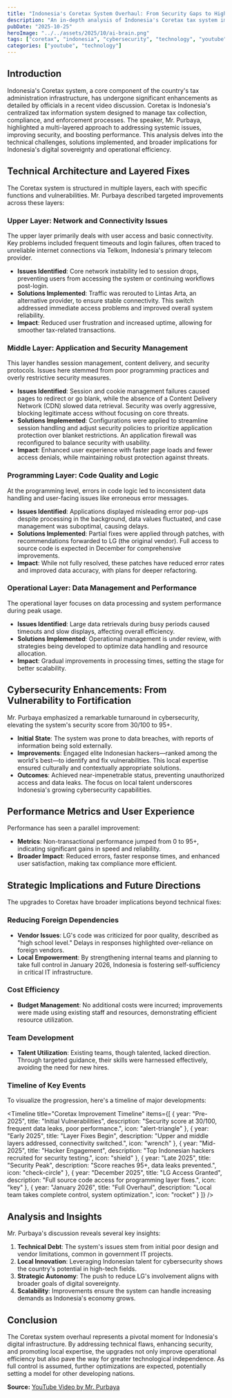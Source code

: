 ```yaml
---
title: "Indonesia's Coretax System Overhaul: From Security Gaps to High Performance"
description: "An in-depth analysis of Indonesia's Coretax tax system improvements, covering technical fixes, cybersecurity enhancements, performance upgrades, and strategic implications for reducing foreign dependencies."
pubDate: "2025-10-25"
heroImage: "../../assets/2025/10/ai-brain.png"
tags: ["coretax", "indonesia", "cybersecurity", "technology", "youtube", "tax-system"]
categories: ["youtube", "technology"]
---
```



## Introduction

Indonesia's Coretax system, a core component of the country's tax administration infrastructure, has undergone significant enhancements as detailed by officials in a recent video discussion. Coretax is Indonesia's centralized tax information system designed to manage tax collection, compliance, and enforcement processes. The speaker, Mr. Purbaya, highlighted a multi-layered approach to addressing systemic issues, improving security, and boosting performance. This analysis delves into the technical challenges, solutions implemented, and broader implications for Indonesia's digital sovereignty and operational efficiency.

## Technical Architecture and Layered Fixes

The Coretax system is structured in multiple layers, each with specific functions and vulnerabilities. Mr. Purbaya described targeted improvements across these layers:

### Upper Layer: Network and Connectivity Issues
The upper layer primarily deals with user access and basic connectivity. Key problems included frequent timeouts and login failures, often traced to unreliable internet connections via Telkom, Indonesia's primary telecom provider.

- **Issues Identified**: Core network instability led to session drops, preventing users from accessing the system or continuing workflows post-login.
- **Solutions Implemented**: Traffic was rerouted to Lintas Arta, an alternative provider, to ensure stable connectivity. This switch addressed immediate access problems and improved overall system reliability.
- **Impact**: Reduced user frustration and increased uptime, allowing for smoother tax-related transactions.

### Middle Layer: Application and Security Management
This layer handles session management, content delivery, and security protocols. Issues here stemmed from poor programming practices and overly restrictive security measures.

- **Issues Identified**: Session and cookie management failures caused pages to redirect or go blank, while the absence of a Content Delivery Network (CDN) slowed data retrieval. Security was overly aggressive, blocking legitimate access without focusing on core threats.
- **Solutions Implemented**: Configurations were applied to streamline session handling and adjust security policies to prioritize application protection over blanket restrictions. An application firewall was reconfigured to balance security with usability.
- **Impact**: Enhanced user experience with faster page loads and fewer access denials, while maintaining robust protection against threats.

### Programming Layer: Code Quality and Logic
At the programming level, errors in code logic led to inconsistent data handling and user-facing issues like erroneous error messages.

- **Issues Identified**: Applications displayed misleading error pop-ups despite processing in the background, data values fluctuated, and case management was suboptimal, causing delays.
- **Solutions Implemented**: Partial fixes were applied through patches, with recommendations forwarded to LG (the original vendor). Full access to source code is expected in December for comprehensive improvements.
- **Impact**: While not fully resolved, these patches have reduced error rates and improved data accuracy, with plans for deeper refactoring.

### Operational Layer: Data Management and Performance
The operational layer focuses on data processing and system performance during peak usage.

- **Issues Identified**: Large data retrievals during busy periods caused timeouts and slow displays, affecting overall efficiency.
- **Solutions Implemented**: Operational management is under review, with strategies being developed to optimize data handling and resource allocation.
- **Impact**: Gradual improvements in processing times, setting the stage for better scalability.

## Cybersecurity Enhancements: From Vulnerability to Fortification

Mr. Purbaya emphasized a remarkable turnaround in cybersecurity, elevating the system's security score from 30/100 to 95+.

- **Initial State**: The system was prone to data breaches, with reports of information being sold externally.
- **Improvements**: Engaged elite Indonesian hackers—ranked among the world's best—to identify and fix vulnerabilities. This local expertise ensured culturally and contextually appropriate solutions.
- **Outcomes**: Achieved near-impenetrable status, preventing unauthorized access and data leaks. The focus on local talent underscores Indonesia's growing cybersecurity capabilities.

## Performance Metrics and User Experience

Performance has seen a parallel improvement:

- **Metrics**: Non-transactional performance jumped from 0 to 95+, indicating significant gains in speed and reliability.
- **Broader Impact**: Reduced errors, faster response times, and enhanced user satisfaction, making tax compliance more efficient.

## Strategic Implications and Future Directions

The upgrades to Coretax have broader implications beyond technical fixes:

### Reducing Foreign Dependencies
- **Vendor Issues**: LG's code was criticized for poor quality, described as "high school level." Delays in responses highlighted over-reliance on foreign vendors.
- **Local Empowerment**: By strengthening internal teams and planning to take full control in January 2026, Indonesia is fostering self-sufficiency in critical IT infrastructure.

### Cost Efficiency
- **Budget Management**: No additional costs were incurred; improvements were made using existing staff and resources, demonstrating efficient resource utilization.

### Team Development
- **Talent Utilization**: Existing teams, though talented, lacked direction. Through targeted guidance, their skills were harnessed effectively, avoiding the need for new hires.

### Timeline of Key Events
To visualize the progression, here's a timeline of major developments:

<Timeline
  title="Coretax Improvement Timeline"
  items={[
    { year: "Pre-2025", title: "Initial Vulnerabilities", description: "Security score at 30/100, frequent data leaks, poor performance.", icon: "alert-triangle" },
    { year: "Early 2025", title: "Layer Fixes Begin", description: "Upper and middle layers addressed, connectivity switched.", icon: "wrench" },
    { year: "Mid-2025", title: "Hacker Engagement", description: "Top Indonesian hackers recruited for security testing.", icon: "shield" },
    { year: "Late 2025", title: "Security Peak", description: "Score reaches 95+, data leaks prevented.", icon: "check-circle" },
    { year: "December 2025", title: "LG Access Granted", description: "Full source code access for programming layer fixes.", icon: "key" },
    { year: "January 2026", title: "Full Overhaul", description: "Local team takes complete control, system optimization.", icon: "rocket" }
  ]}
/>

## Analysis and Insights

Mr. Purbaya's discussion reveals several key insights:

1. **Technical Debt**: The system's issues stem from initial poor design and vendor limitations, common in government IT projects.
2. **Local Innovation**: Leveraging Indonesian talent for cybersecurity shows the country's potential in high-tech fields.
3. **Strategic Autonomy**: The push to reduce LG's involvement aligns with broader goals of digital sovereignty.
4. **Scalability**: Improvements ensure the system can handle increasing demands as Indonesia's economy grows.

## Conclusion

The Coretax system overhaul represents a pivotal moment for Indonesia's digital infrastructure. By addressing technical flaws, enhancing security, and promoting local expertise, the upgrades not only improve operational efficiency but also pave the way for greater technological independence. As full control is assumed, further optimizations are expected, potentially setting a model for other developing nations.

**Source:** [YouTube Video by Mr. Purbaya](https://www.youtube.com/watch?v=jTglm038Ono)